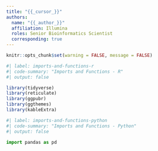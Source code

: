 ```yaml
---
title: "{{_cursor_}}"
authors:
  name: "{{_author_}}"
  affiliation: Illumina
  roles: Senior Bioinformatics Scientist
  corresponding: true
---
```


```r
knitr::opts_chunk$set(warning = FALSE, message = FALSE)
```

```r
#| label: imports-and-functions-r
#| code-summary: "Imports and Functions - R"
#| output: false

library(tidyverse)
library(reticulate)
library(ggpubr)
library(ggthemes)
library(kableExtra)
```

```python
#| label: imports-and-functions-python
#| code-summary: "Imports and Functions - Python"
#| output: false

import pandas as pd
```
